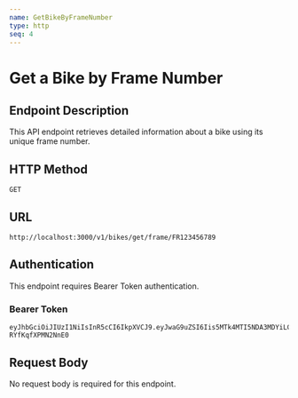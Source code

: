 ```yaml
---
name: GetBikeByFrameNumber
type: http
seq: 4
---
```


# Get a Bike by Frame Number

## Endpoint Description
This API endpoint retrieves detailed information about a bike using its unique frame number.

## HTTP Method
`GET`

## URL
`http://localhost:3000/v1/bikes/get/frame/FR123456789`

## Authentication
This endpoint requires Bearer Token authentication.

### Bearer Token
```
eyJhbGciOiJIUzI1NiIsInR5cCI6IkpXVCJ9.eyJwaG9uZSI6Iis5MTk4MTI5NDA3MDYiLCJ1aWQiOiJhZnJ3dXZkXzFqIn0.se2WRRJhST9uvOyhTwunvJiiMYD-RYfKqfXPMN2NnE0
```

## Request Body
No request body is required for this endpoint.